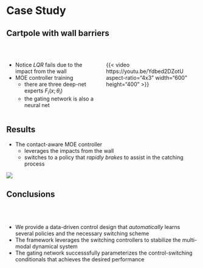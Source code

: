 # Case Study

## {background-video="contents/assets/cartpole-firefox.mp4" background-size="contain" background-video-muted="true"
background-video-loop="true"}


## Cartpole with wall barriers

<br/>

::::{.columns}

:::{.column width=50%}

:::{.fragment .fade-in fragment-index=1}
* Notice *LQR* fails due to the impact from the wall
* MOE controller training
    + there are three deep-net experts $F_i(x;\theta_i)$
    + the gating network is also a neural net

:::
:::

:::{.column width=50%}

:::{.fragment .fade-in fragment-index=0}
<!-- {{< video contents/assets/cartpole_oneController.mp4 aspect-ratio="4x3" width="600" >}} -->
{{< video https://youtu.be/Ydbed2DZotU
    aspect-ratio="4x3" width="600" height="400" >}}
:::

:::
::::


<!-- :::{.fragment .fade-in fragment-index=2}
{{< video contents/assets/moeController.mp4 width="900" height="650" >}}
::: -->



## {background-video="contents/assets/cartpole_hardware.mp4" background-size="contain" background-video-muted="true"
background-video-loop="true"}

## Results 

* The contact-aware MOE controller  
    + leverages the impacts from the wall
    + switches to a policy that *rapidly brakes* to assist in the catching process

![](contents/assets/moe_traj_control.jpg){fig-align="center"}


## Conclusions

<br/>
<br/>

:::{.incremental}
* We provide a data-driven control design that *automatically* learns several policies and the necessary switching scheme
* The framework leverages the switching controllers to stabilize the multi-modal dynamical system
* The gating network successsfully parameterizes the control-switching conditionals that achieves the desired performance
:::
